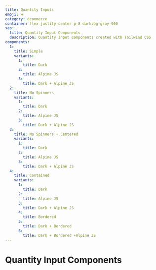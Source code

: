 ```yaml
---
title: Quantity Inputs
emoji: ➕
category: ecommerce
container: flex justify-center p-8 dark:bg-gray-900
seo:
  title: Quantity Input Components
  description: Quantity Input components created with Tailwind CSS
components:
  1:
    title: Simple
    variants:
      1:
        title: Dark
      2:
        title: Alpine JS
      3:
        title: Dark + Alpine JS
  2:
    title: No Spinners
    variants:
      1:
        title: Dark
      2:
        title: Alpine JS
      3:
        title: Dark + Alpine JS
  3:
    title: No Spinners + Centered
    variants:
      1:
        title: Dark
      2:
        title: Alpine JS
      3:
        title: Dark + Alpine JS
  4:
    title: Contained
    variants:
      1:
        title: Dark
      2:
        title: Alpine JS
      3:
        title: Dark + Alpine JS
      4:
        title: Bordered
      5:
        title: Dark + Bordered
      6:
        title: Dark + Bordered +Alpine JS
---
```


# Quantity Input Components

<List
  componentsData={componentsArray}
  componentContainer={componentContainer}
/>
